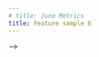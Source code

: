 ```yaml
---
# title: Juno Metrics
title: Feature sample 6
---
```


<!-- Juno records metrics for the `feeder` gateway and `Starknet Sync` calls.

# Viewing the metrics

To view the metrics, use this command:

```
curl http://localhost:2048/metrics
```

# Important Metrics

The important metrics that have been covered are as follows:

1. `no_of_requests` - This metric provides the number of requests that have been sent to and received from the `feeder` gateway. This metric not only shows the total number of requests but also depicts the number of requests for each type (for example - `get_contract_addresses` or `get_block`). In addition, this metric also stores the number of failures (if any) that occurred while making requests.

2. `no_of_abi` - This metric stores the number of ABI requests sent to and received from the feeder gateway. This also stores the number of failures (if any).

3. `count_starknet_sync` - This metric stores the number of times Juno succeeds and fails in updating and committing blocks for syncing with Starknet.

4. `time_starknet_sync` - This metric stores the total and average time needed for updating and committing blocks for syncing with Starknet. --> -->
